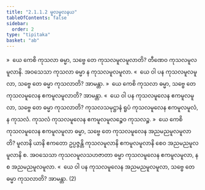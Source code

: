 ```yaml
---
title: "2.1.1.2 မူလမူလနယ"
tableOfContents: false
sidebar:
  order: 2
type: "tipitaka"
basket: "ab"
---
```



<DynamicBreadcrumb />

<Division number="53">

<Paragraph number="110">
»  ယေ ကေစိ ကုသလာ ဓမ္မာ, သဗ္ဗေ တေ ကုသလမူလမူလာတိ? တီဏေဝ ကုသလမူလမူလာနိ. အဝသေသာ ကုသလာ ဓမ္မာ န ကုသလမူလမူလာ.
</Paragraph>

<Paragraph number="111">
«  ယေ ဝါ ပန ကုသလမူလမူလာ, သဗ္ဗေ တေ ဓမ္မာ ကုသလာတိ? အာမန္တာ.
</Paragraph>

</Division>
<Division number="54">

<Paragraph number="112">
»  ယေ ကေစိ ကုသလာ ဓမ္မာ, သဗ္ဗေ တေ ကုသလမူလေန ဧကမူလမူလာတိ? အာမန္တာ.
</Paragraph>

<Paragraph number="113">
«  ယေ ဝါ ပန ကုသလမူလေန ဧကမူလမူလာ, သဗ္ဗေ တေ ဓမ္မာ ကုသလာတိ?
</Paragraph>

<Paragraph number="114">
ကုသလသမုဋ္ဌာနံ ရူပံ ကုသလမူလေန ဧကမူလမူလံ, န ကုသလံ. ကုသလံ ကုသလမူလေန ဧကမူလမူလဉ္စေဝ ကုသလဉ္စ.
</Paragraph>

</Division>
<Division number="55">

<Paragraph number="115">
»  ယေ ကေစိ ကုသလမူလေန ဧကမူလမူလာ ဓမ္မာ, သဗ္ဗေ တေ ကုသလမူလေန အညမညမူလမူလာတိ?
</Paragraph>

<Paragraph number="116">
မူလာနိ ယာနိ ဧကတော ဥပ္ပဇ္ဇန္တိ ကုသလမူလာနိ ဧကမူလမူလာနိ စေဝ အညမညမူလမူလာနိ စ. အဝသေသာ ကုသလမူလသဟဇာတာ ဓမ္မာ ကုသလမူလေန ဧကမူလမူလာ, န စ အညမညမူလမူလာ.
</Paragraph>

<Paragraph number="117">
«  ယေ ဝါ ပန ကုသလမူလေန အညမညမူလမူလာ, သဗ္ဗေ တေ ဓမ္မာ ကုသလာတိ? အာမန္တာ. (2)
</Paragraph>
</Division>